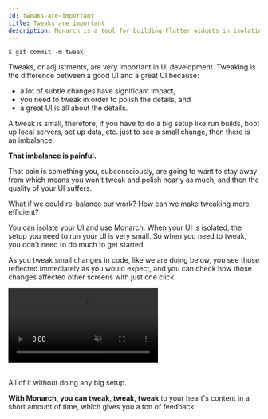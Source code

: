 ```yaml
---
id: tweaks-are-important
title: Tweaks are important
description: Monarch is a tool for building Flutter widgets in isolation. It makes it easy to build, test and debug complex UIs.
---
```



<FertrigAuthor/>

```
$ git commit -m tweak
```

Tweaks, or adjustments, are very important in UI development. Tweaking is the 
difference between a good UI and a great UI because:

- a lot of subtle changes have significant impact,
- you need to tweak in order to polish the details, and
- a great UI is all about the details.

A tweak is small, therefore, if you have to do a big setup like run builds,
boot up local servers, set up data, etc. just to see a small change, then 
there is an imbalance.

**That imbalance is painful.**

That pain is something you, subconsciously, are going to want to stay away 
from which means you won't tweak and polish nearly as much, and then the 
quality of your UI suffers.

What if we could re-balance our work? How can we make tweaking more efficient?

You can isolate your UI and use Monarch. When your UI is isolated, the setup 
you need to run your UI is very small. So when you need to tweak, you don't 
need to do much to get started.

As you tweak small changes in code, like we are doing below, you see those 
reflected immediately as you would expect, and you can check how those changes 
affected other screens with just one click.

<video autoPlay={true} muted={true} loop={true} playsInline={true}>
    <source src="/assets/animation-tweaks.mp4" type="video/mp4" />
</video>
<br/>
<br/>

All of it without doing any big setup.

**With Monarch, you can tweak, tweak, tweak** to your heart's content in a 
short amount of time, which gives you a ton of feedback.